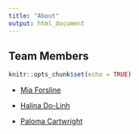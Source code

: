 ```yaml
---
title: "About"
output: html_document
---
```

## Team Members 

```r
knitr::opts_chunk$set(echo = TRUE)
```


- [Mia Forsline](https://github.com/miaforsline)

- [Halina Do-Linh](https://github.com/hdolinh)

- [Paloma Cartwright](https://github.com/palomacartwright)
